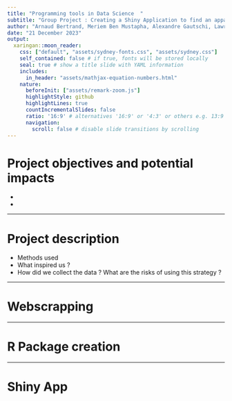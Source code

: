 ```yaml
---
title: "Programming tools in Data Science  "
subtitle: "Group Project : Creating a Shiny Application to find an appartment in Lausanne "
author: "Arnaud Bertrand, Meriem Ben Mustapha, Alexandre Gautschi, Lawrence Jesudasan,Fabien Calderini"
date: "21 December 2023"
output:
  xaringan::moon_reader:
    css: ["default", "assets/sydney-fonts.css", "assets/sydney.css"]
    self_contained: false # if true, fonts will be stored locally
    seal: true # show a title slide with YAML information
    includes:
      in_header: "assets/mathjax-equation-numbers.html"
    nature:
      beforeInit: ["assets/remark-zoom.js"]
      highlightStyle: github
      highlightLines: true
      countIncrementalSlides: false
      ratio: '16:9' # alternatives '16:9' or '4:3' or others e.g. 13:9
      navigation:
        scroll: false # disable slide transitions by scrolling
---
```



# Project objectives and potential impacts 

* 
* 

---

# Project description  

* Methods used 
* What inspired us ? 
* How did we collect the data ? What are the risks of using this strategy ? 

---

# Webscrapping  


---

# R Package creation   


---

# Shiny App    




